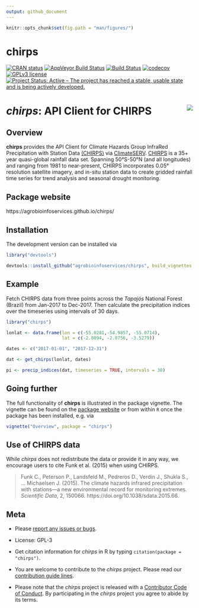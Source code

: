 ```yaml
---
output: github_document
---
```


```r
knitr::opts_chunk$set(fig.path = "man/figures/")
```

# chirps

<!-- badges: start -->
[![CRAN status](https://www.r-pkg.org/badges/version/chirps)](https://cran.r-project.org/package=chirps)
[![AppVeyor Build Status](https://ci.appveyor.com/api/projects/status/github/agrobioinfoservices/chirps?branch=master&svg=true)](https://ci.appveyor.com/project/kauedesousa/chirps)
[![Build Status](https://travis-ci.org/agrobioinfoservices/chirps.svg?branch=master)](https://travis-ci.org/agrobioinfoservices/chirps)
[![codecov](https://codecov.io/gh/agrobioinfoservices/chirps/master.svg)](https://codecov.io/github/agrobioinfoservices/chirps?branch=master)
[![GPLv3 license](https://img.shields.io/badge/License-GPLv3-blue.svg)](https://www.r-project.org/Licenses/GPL-3)
[![Project Status: Active – The project has reached a stable, usable state and is being actively developed.](https://www.repostatus.org/badges/latest/active.svg)](https://www.repostatus.org/#active)
<!-- badges: end -->

# *chirps*: API Client for CHIRPS <img align="right" src="man/figures/logo.png">


## Overview

**chirps** provides the API Client for Climate Hazards Group InfraRed Precipitation with Station Data [(CHIRPS)](https://www.chc.ucsb.edu/data/chirps) via [ClimateSERV](https://climateserv.readthedocs.io/en/latest/index.html). [CHIRPS](https://www.chc.ucsb.edu/data/chirps) is a 35+ year quasi-global rainfall data set. Spanning 50°S-50°N (and all longitudes) and ranging from 1981 to near-present, CHIRPS incorporates 0.05° resolution satellite imagery, and in-situ station data to create gridded rainfall time series for trend analysis and seasonal drought monitoring. 

## Package website

https://agrobioinfoservices.github.io/chirps/

## Installation

The development version can be installed via

```r
library("devtools")

devtools::install_github("agrobioinfoservices/chirps", build_vignettes = TRUE)

```

## Example

Fetch CHIRPS data from three points across the *Tapajós* National Forest (Brazil) from Jan-2017 to Dec-2017. Then calculate the precipitation indices over the timeseries using intervals of 30 days. 

```r
library("chirps")

lonlat <- data.frame(lon = c(-55.0281,-54.9857, -55.0714),
                     lat = c(-2.8094, -2.8756, -3.5279))

dates <- c("2017-01-01", "2017-12-31")

dat <- get_chirps(lonlat, dates)

pi <- precip_indices(dat, timeseries = TRUE, intervals = 30)
```


## Going further

The full functionality of **chirps** is illustrated in the package vignette. The vignette can be found on the [package website](https://agrobioinfoservices.github.io/chirps/) or from within `R` once the package has been installed, e.g. via 

```r

vignette("Overview", package = "chirps")

```

## Use of CHIRPS data

While *chirps* does not redistribute the data or provide it in any way, we encourage users to cite Funk et al. (2015) when using CHIRPS.

> Funk C., Peterson P., Landsfeld M., Pedreros D., Verdin J., Shukla S., … Michaelsen J. (2015). The climate hazards infrared precipitation with stations—a new environmental record for monitoring extremes. *Scientific Data*, 2, 150066. https://doi.org/10.1038/sdata.2015.66.


## Meta

* Please [report any issues or bugs](https://github.com/agrobioinfoservices/chirps/issues).

* License: GPL-3

* Get citation information for *chirps* in R by typing
`citation(package = "chirps")`.

* You are welcome to contribute to the *chirps* project. Please read our [contribution guide lines](CONTRIBUTING.md). 

* Please note that the *chirps* project is released with a
[Contributor Code of Conduct](CODE_OF_CONDUCT.md).
By participating in the *chirps* project you agree to abide by its terms.

